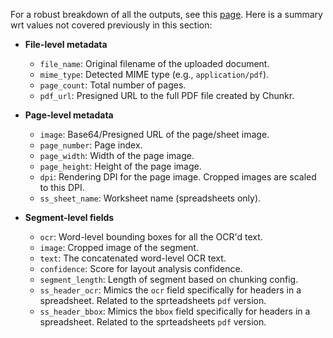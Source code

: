 For a robust breakdown of all the outputs, see this [page](/docs/advanced/parse/outputs). Here is a summary wrt values not covered previously in this section:

- **File-level metadata**
  - `file_name`: Original filename of the uploaded document.
  - `mime_type`: Detected MIME type (e.g., `application/pdf`).
  - `page_count`: Total number of pages.
  - `pdf_url`: Presigned URL to the full PDF file created by Chunkr.

- **Page-level metadata**
  - `image`: Base64/Presigned URL of the page/sheet image.
  - `page_number`: Page index.
  - `page_width`: Width of the page image.
  - `page_height`: Height of the page image.
  - `dpi`: Rendering DPI for the page image. Cropped images are scaled to this DPI.
  - `ss_sheet_name`: Worksheet name (spreadsheets only).

- **Segment-level fields**
  - `ocr`: Word-level bounding boxes for all the OCR'd text. 
  - `image`: Cropped image of the segment. 
  - `text`: The concatenated word-level OCR text.
  - `confidence`: Score for layout analysis confidence. 
  - `segment_length`: Length of segment based on chunking config. 
  - `ss_header_ocr`: Mimics the `ocr` field specifically for headers in a spreadsheet. Related to the sprteadsheets `pdf` version. 
  - `ss_header_bbox`: Mimics the `bbox` field specifically for headers in a spreadsheet. Related to the sprteadsheets `pdf` version. 

